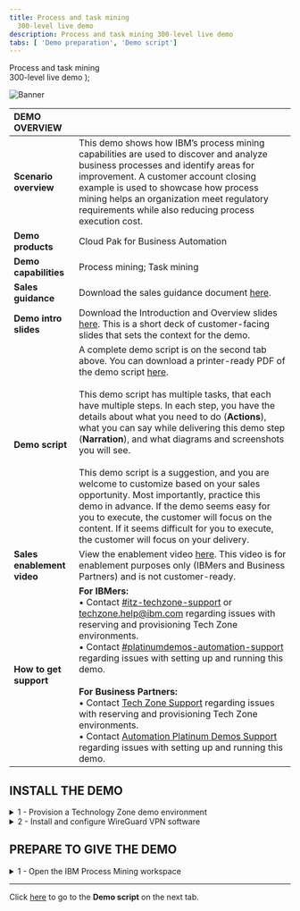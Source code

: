 ```yaml
---
title: Process and task mining
  300-level live demo
description: Process and task mining 300-level live demo
tabs: [ 'Demo preparation', 'Demo script']
---
```


  <span>
    Process and task mining <br/> 300-level live demo
  </span>
);

![Banner](./images/Process_mining_prep_banner.jpg)

<span id="top"></span>

| DEMO OVERVIEW | |
| :---         | :--- |
| **Scenario overview** | This demo shows how IBM’s process mining capabilities are used to discover and analyze business processes and identify areas for improvement. A customer account closing example is used to showcase how process mining helps an organization meet regulatory requirements while also reducing process execution cost. |
| **Demo products** | Cloud Pak for Business Automation |
| **Demo capabilities** | Process mining; Task mining |
| **Sales guidance** | Download the sales guidance document <a href="https://ibm.box.com/s/jys2znu30mjuib2scvcmnm969pqq9gn2" target="_blank" rel="noreferrer">here</a>. |
| **Demo intro slides** | Download the Introduction and Overview slides <a href="https://ibm.box.com/s/5a62cvqnm12vsvvqguvaynyikvlag01r" target="_blank" rel="noreferrer">here</a>. This is a short deck of customer-facing slides that sets the context for the demo. |
| **Demo script** | A complete demo script is on the second tab above. You can download a printer-ready PDF of the demo script <a href="https://ibm.box.com/s/xafj4relmhnoyujom9d3m2goy50lyycc" target="_blank" rel="noreferrer">here</a>. <br/><br/>This demo script has multiple tasks, that each have multiple steps. In each step, you have the details about what you need to do (**Actions**), what you can say while delivering this demo step (**Narration**), and what diagrams and screenshots you will see. <br/><br/> This demo script is a suggestion, and you are welcome to customize based on your sales opportunity. Most importantly, practice this demo in advance. If the demo seems easy for you to execute, the customer will focus on the content. If it seems difficult for you to execute, the customer will focus on your delivery. |
| **Sales enablement video** | View the enablement video <a href="https://ibm.box.com/s/17bxesqj2gsffcnih4buddyn9tonp8qb" target="_blank" rel="noreferrer">here</a>. This video is for enablement purposes only (IBMers and Business Partners) and is not customer-ready. |
| **How to get support** | **For IBMers:** <br/>• Contact <a href="https://ibm-cloud.slack.com/archives/C0124J683GW" target="_blank" rel="noreferrer">#itz-techzone-support</a> or <a href="mailto:techzone.help@ibm.com">techzone.help@ibm.com</a> regarding issues with reserving and provisioning Tech Zone environments.<br/>• Contact <a href="https://ibm-cloud.slack.com/archives/C0216F39ACU" target="_blank" rel="noreferrer">#platinumdemos-automation-support</a> regarding issues with setting up and running this demo. <br/><br/> **For Business Partners:** <br/>• Contact <a href="mailto:techzone.help@ibm.com">Tech Zone Support</a> regarding issues with reserving and provisioning Tech Zone environments.<br/>• Contact <a href="mailto:automationplatinumdemos@ibm.com"> Automation Platinum Demos Support</a> regarding issues with setting up and running this demo. |

## **INSTALL THE DEMO**

<details>

<summary>1 - Provision a Technology Zone demo environment</summary>

<br/>

1. Reserve a Technology Zone demo environment <a href="https://techzone.ibm.com/my/reservations/create/631b6a3b845753001803d600" target="_blank" rel="noreferrer">here</a>.<br/><br/>

2. On the reservation form, be sure to select **Enable** for **VPN Access**. <br/><br/><InlineNotification>If you do not enable VPN access, you will <strong>not</strong> be able to access the Process mining workspace directly from a web browser on your local computer. </InlineNotification> <br/><img src="https://raw.githubusercontent.com/ibm-garage-tsa/platinum-demos/master/src/pages/300-business-automation-process-and-task-mining/images/prep-1.png" width="600" /><br/>

3. Wait until your reservation status is ready, and then access your Technology Zone environment using the link in the reservation email. You may also use the IBM Technology Zone’s **My Library** → **My Reservations** page. (You can either keep refreshing the **My Reservation** page or wait for a confirmation email.)<br/><br/><img src="https://raw.githubusercontent.com/ibm-garage-tsa/platinum-demos/master/src/pages/300-business-automation-process-and-task-mining/images/prep-10.png" width="400" /><br/>

**[Go to top](#top)**

</details>

<details>

<summary>2 - Install and configure WireGuard VPN software</summary><br/>

  <InlineNotification>The demo environment can be accessed directly from your computer using WireGuard VPN. </InlineNotification><br/>

1. Click <a href="https://www.wireguard.com/install/" target="_blank" rel="noreferrer">here</a> to install WireGuard (if it is not already installed on your computer).<br/><br/>

2. From the Technology Zone's **My Reservations** page, click the **IBM Process Mining 1.13 with Task Mining and ETL (includes IBM SPSS Modeler and Python and updated Task Mining labs)** reservation tile. <br/><br/> <img src="https://raw.githubusercontent.com/ibm-garage-tsa/platinum-demos/master/src/pages/300-business-automation-process-and-task-mining/images/prep-12.png" width="400" /><br/><br/>

3. Click **Download Wireguard VPN config** to download the **conf_wg_download.conf** file. <br/><img src="https://raw.githubusercontent.com/ibm-garage-tsa/platinum-demos/master/src/pages/300-business-automation-process-and-task-mining/images/prep-13.png" width="200" />

  <InlineNotification>This config file is specific to each reservation. You will need to download and import a <strong>new config file</strong> each time you make a new reservation. </InlineNotification>

4. Launch **WireGuard**.<br/><br/>

5. From the **File** menu, select **Import Tunnel(s) from File** and select the **conf_wg_download.conf** file. <br/><br/>

6. Click the **Activate** button to start the VPN connection.<br/><br/>

**[Go to top](#top)**

</details>

## **PREPARE TO GIVE THE DEMO**

<details>

<summary>1 - Open the IBM Process Mining workspace</summary>

<br/>

1. Open the <a href="https://10.0.0.4/signin#!/workspace" target="_blank" rel="noreferrer">IBM Process Mining workspace</a> in a browser on your local computer.

<br/>

<InlineNotification>If you are unable to access this workspace, ensure that:<br/><br/> • VPN access is <strong>enabled</strong> as per <strong>INSTALL THE DEMO - 1 - Provision a Technology Zone demo environment</strong>, step 2. <br/>• You have downloaded and imported a <strong>new WireGuard config file</strong> for your new  new reservation in <strong>INSTALL THE DEMO - 2 - Install and configure WireGuard VPN software</strong>, step 3.<br/><br/>If you still have difficulty accessing the workspace, please refer to section 3.4.2 of <a href="https://ibm.ent.box.com/v/PM-TM-TECH-ZONE-INFO" target="_blank" rel="noreferrer">this resource</a> for an alternate configuration that uses a remote desktop connection.</InlineNotification>

<br/>

2. Accept all security risks.

<br/>

3. Enter **'maintenance.admin'** for the **Username** and **'IBMDem0s!'** for the **Password**. Click **Log in**. <br/><br/><img src="https://raw.githubusercontent.com/ibm-garage-tsa/platinum-demos/master/src/pages/300-business-automation-process-and-task-mining/images/prep-11.png" width="300" /><br/>

4. From the **Process mining** workspace, click the **Account Closure** tile. <br/><br/><img src="https://raw.githubusercontent.com/ibm-garage-tsa/platinum-demos/master/src/pages/300-business-automation-process-and-task-mining/images/Prep3.4a.png" width="800" /><br/><InlineNotification>If the **Account Closure** tile is not in the **Recent processes** list, scroll down (1) to the **All processes** list and click **Account Closure** (2).</InlineNotification> <br/><br/><img src="https://raw.githubusercontent.com/ibm-garage-tsa/platinum-demos/master/src/pages/300-business-automation-process-and-task-mining/images/Prep3.4b.png" width="800" /><br/>

5. Click the **Manage** tab (1) and then **Data source** (2) from the left navigation panel. The **Data source** tab is now open, and you're ready to give the demo. <br/><br/><img src="https://raw.githubusercontent.com/ibm-garage-tsa/platinum-demos/master/src/pages/300-business-automation-process-and-task-mining/images/prep-9.png" width="800" />

<br/>

**[Go to top](#top)**

</details>

***

Click [here](/300-business-automation-process-and-task-mining/demo-script) to go to the **Demo script** on the next tab.
